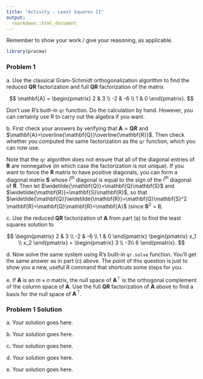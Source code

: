 ```yaml
---
title: "Activity - Least Squares II"
output:
  rmarkdown::html_document
---
```


\usepackage{amsmath}

Remember to show your work / give your reasoning, as applicable.

```r
library(pracma)
```

### Problem 1

a\. Use the classical Gram-Schmidt orthogonalization algorithm to find the reduced $\mathbf{QR}$ factorization and full $\mathbf{QR}$ factorization of the matrix 

$$
\mathbf{A} = \begin{pmatrix}
2 & 3 \\
-2 & -6 \\
1 & 0
\end{pmatrix}.
$$

Don't use R's built-in `qr` function. Do the calculation by hand. However, you can certainly use R to carry out the algebra if you want.

b\. First check your answers by verifying that $\mathbf{A}=\mathbf{Q}\mathbf{R}$ and $\mathbf{A}=\overline{\mathbf{Q}}\overline{\mathbf{R}}$. Then check whether you computed the same factorization as the `qr` function, which you can now use.

Note that the `qr` algorithm does not ensure that all of the diagonal entries of $\mathbf{R}$ are nonnegative (in which case the factorization is not unique). If you want to force the $\mathbf{R}$ matrix to have positive diagonals, you can form a diagonal matrix $\mathbf{S}$ whose $i^{th}$ diagonal is equal to the sign of the $i^{th}$ diagonal of $\mathbf{R}$. Then let $\widetilde{\mathbf{Q}}=\mathbf{Q}\mathbf{S}$ and $\widetilde{\mathbf{R}}=\mathbf{S}\mathbf{R}$, so that $\widetilde{\mathbf{Q}}\widetilde{\mathbf{R}}=\mathbf{Q}\mathbf{S}^2 \mathbf{R}=\mathbf{Q}\mathbf{R}=\mathbf{A}$ (since $\mathbf{S}^2=\mathbf{I}$).

c\. Use the reduced $\mathbf{QR}$ factorization of $\mathbf{A}$ from part (a) to find the least squares solution to 

$$
\begin{pmatrix}
2 & 3 \\
-2 & -6 \\
1 & 0
\end{pmatrix}
\begin{pmatrix}
x_1 \\
x_2
\end{pmatrix} = \begin{pmatrix}
3 \\
-3\\
6
\end{pmatrix}.
$$

d\. Now solve the same system using R's built-in `qr.solve` function. You'll get the same answer as in part (c) above. The point of this question is just to show you a new, useful R command that shortcuts some steps for you.

e\. If $\mathbf{A}$ is an $m\times n$ matrix, the null space of $\mathbf{A}^{\top}$ is the orthogonal complement of the column space of $\mathbf{A}$. Use the full $\mathbf{QR}$ factorization of $\mathbf{A}$ above to find a basis for the null space of $\mathbf{A}^{\top}$.  

### Problem 1 Solution

a\. Your solution goes here.

b\. Your solution goes here.

c\. Your solution goes here.

d\. Your solution goes here.

e\. Your solution goes here.